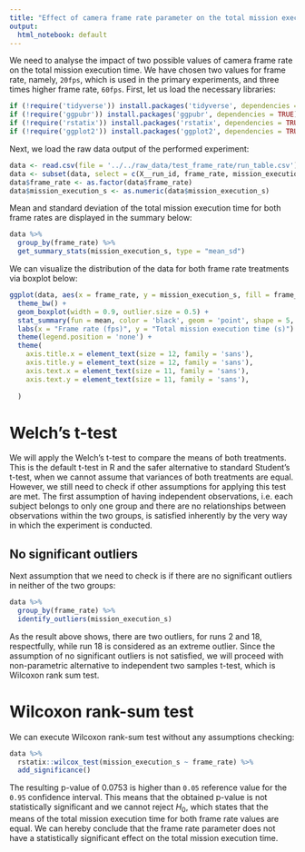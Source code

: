 ```yaml
---
title: "Effect of camera frame rate parameter on the total mission execution time"
output:
  html_notebook: default
---
```


We need to analyse the impact of two possible values of camera frame rate on the total mission execution time. We have chosen two values for frame rate, namely, `20fps`, which is used in the primary experiments, and three times higher frame rate, `60fps`. First, let us load the necessary libraries:
```r
if (!require('tidyverse')) install.packages('tidyverse', dependencies = TRUE); library('tidyverse')
if (!require('ggpubr')) install.packages('ggpubr', dependencies = TRUE); library('ggpubr')
if (!require('rstatix')) install.packages('rstatix', dependencies = TRUE); library('rstatix')
if (!require('ggplot2')) install.packages('ggplot2', dependencies = TRUE); library('ggplot2')
```

Next, we load the raw data output of the performed experiment:
```r
data <- read.csv(file = '../../raw_data/test_frame_rate/run_table.csv')
data <- subset(data, select = c(X__run_id, frame_rate, mission_execution_s))
data$frame_rate <- as.factor(data$frame_rate)
data$mission_execution_s <- as.numeric(data$mission_execution_s)
```

Mean and standard deviation of the total mission execution time for both frame rates are displayed in the summary below:
```r
data %>%
  group_by(frame_rate) %>%
  get_summary_stats(mission_execution_s, type = "mean_sd")
```

We can visualize the distribution of the data for both frame rate treatments via boxplot below:
```r
ggplot(data, aes(x = frame_rate, y = mission_execution_s, fill = frame_rate)) +
  theme_bw() + 
  geom_boxplot(width = 0.9, outlier.size = 0.5) + 
  stat_summary(fun = mean, color = 'black', geom = 'point', shape = 5, size = 1.5) +
  labs(x = "Frame rate (fps)", y = "Total mission execution time (s)") +
  theme(legend.position = 'none') +
  theme(
    axis.title.x = element_text(size = 12, family = 'sans'),
    axis.title.y = element_text(size = 12, family = 'sans'),
    axis.text.x = element_text(size = 11, family = 'sans'),
    axis.text.y = element_text(size = 11, family = 'sans'),
    
  )
```

# Welch's t-test

We will apply the Welch's t-test to compare the means of both treatments. This is the default t-test in R and the safer alternative to standard Student's t-test, when we cannot assume that variances of both treatments are equal. However, we still need to check if other assumptions for applying this test are met. The first assumption of having independent observations, i.e. each subject belongs to only one group and there are no relationships between observations within the two groups, is satisfied inherently by the very way in which the experiment is conducted.

## No significant outliers

Next assumption that we need to check is if there are no significant outliers in neither of the two groups:
```r
data %>% 
  group_by(frame_rate) %>%
  identify_outliers(mission_execution_s)
```

As the result above shows, there are two outliers, for runs 2 and 18, respectfully, while run 18 is considered as an extreme outlier. Since the assumption of no significant outliers is not satisfied, we will proceed with non-parametric alternative to independent two samples t-test, which is Wilcoxon rank sum test.

# Wilcoxon rank-sum test

We can execute Wilcoxon rank-sum test without any assumptions checking:

```r
data %>%
  rstatix::wilcox_test(mission_execution_s ~ frame_rate) %>%
  add_significance()
```
The resulting p-value of $0.0753$ is higher than `0.05` reference value for the `0.95` confidence interval. This means that the obtained p-value is not statistically significant and we cannot reject $H_0$, which states that the means of the total mission execution time for both frame rate values are equal. We can hereby conclude that the frame rate parameter does not have a statistically significant effect on the total mission execution time.
